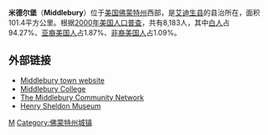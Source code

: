 '''米德尔堡'''（'''Middlebury'''）位于[[美国|美国]][[佛蒙特州|佛蒙特州]]西部，是[[艾迪生县_(佛蒙特州)|艾迪生县]]的县治所在，面积101.4平方公里。根据[[2000年美国人口普查|2000年美国人口普查]]，共有8,183人，其中[[白人|白人]]占94.27%、[[亚裔美国人|亚裔美国人]]占1.87%、[[非裔美国人|非裔美国人]]占1.09%。

== 外部链接 ==
* [https://web.archive.org/web/20030419114129/http://middlebury.govoffice.com/ Middlebury town website]
* [http://www.middlebury.edu/ Middlebury College]
* [http://www.middlebury.net/ The Middlebury Community Network]
* [http://henrysheldonmuseum.org/ Henry Sheldon Museum]

{{Authority control}}
{{Vermont-stub}}

[[Category:佛蒙特州城市|M]]
[[Category:佛蒙特州城镇|Category:佛蒙特州城镇]]